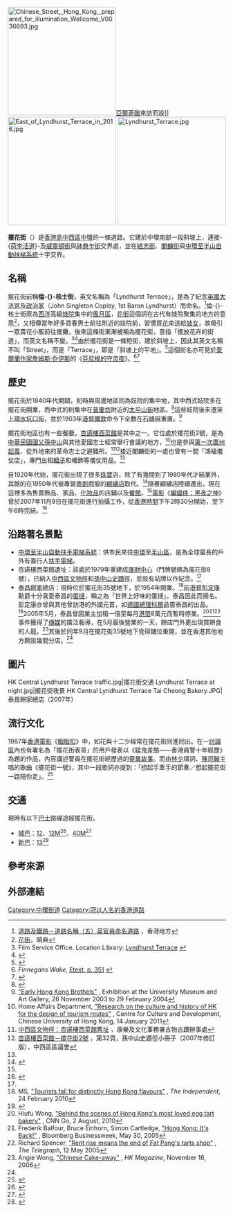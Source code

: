 {{noteTA
|1=zh-cn:林德赫斯特; zh-tw:林德赫斯特; zh-hk:倫核士;
|2=zh-cn:约翰·考普利; zh-tw:約翰·考普利; zh-hk:約翰·及利;
}}
{{Coord|22.28248|114.15421|display=title}}
{{Infobox Hong Kong Road
|   中文街道名稱    =  擺花街
|   英文街道名稱    =  Lyndhurst Terrace
|   圖片        =  [[File:West_of_Lyndhurst_Terrace.jpg|290px]]
|   圖片說明    =  擺花街西面
|   路段總長度  =  0.2
|   車速限制    =  50
|   行車線數量  =  雙線單程
|   所在地區    =  [[中西區_(香港)|中西區]][[中環|中環]]
|   起點        =  [[威靈頓街|威靈頓街]]／[[砵典乍街|砵典乍街]]
|   終點        =  [[荷李活道|荷李活道]]／[[嘉咸街|嘉咸街]]
|   通車日期    =  1840年代
|   舊有名稱    =  麟檄士街／倫-{}-核士街
}}
[[File:Chinese_Street,_Hong_Kong,_prepared_for_illumination_Wellcome_V0036693.jpg|250px]][[亞爾菲臘_(薩克森-科堡-哥達公爵)|亞爾菲臘]]來訪而設]]
[[File:East_of_Lyndhurst_Terrace_in_2016.jpg|250px]]
[[File:Lyndhurst_Terrace.jpg|250px]]

'''擺花街'''（{{lang-en|Lyndhurst Terrace}}）是[[香港島|香港島]][[中西區_(香港)|中西區]][[中環|中環]]的一條道路。它建於中環南部一段斜坡上，連接-{[[荷李活道|荷李活道]]}-及[[威靈頓街|威靈頓街]]與[[砵典乍街|砵典乍街]]交界處，並在[[結志街|結志街]]、[[閣麟街|閣麟街]]與[[中環至半山自動扶梯系統|中環至半山自動扶梯系統]]十字交界。

==名稱==
擺花街前稱'''倫-{}-核士街'''，英文名稱為「Lyndhurst Terrace」，是為了紀念[[英國|英國]][[大法官_(英國)|大法官]]及[[政治家|政治家]]{{link-en|約翰·考普利，第一代林德赫斯特男爵|John Copley, 1st Baron Lyndhurst}}（John Singleton Copley, 1st Baron Lyndhurst）而命名。<ref>[http://www.hk-place.com/view.php?id=330 道路及鐵路－道路名稱（五）英官員命名道路] {{Wayback|url=http://www.hk-place.com/view.php?id=330 |date=20071224163439 }}，香港地方</ref>倫-{}-核士街原為[[西洋|西洋]]高級[[妓院|妓院]]集中的[[風月區|風月區]]，[[花街|花街]]這個詞在古代有妓院聚集的地方的意思<ref>[https://www.moedict.tw/花街 花街]，萌典</ref>，又相傳當年好多買春男士前往附近的妓院前，習慣買[[花|花]]束送給[[妓女|妓女]]，故吸引一眾賣花小販前往擺攤，後來這條街漸漸被稱為擺花街，意指「擺放花卉的街道」，而英文名稱不變。<ref>Film Service Office. Location Library: [http://hkfso.com/accessibility/eng/locations_details.cfm?Photo_Num=01432 Lyndhurst Terrace] {{webarchive|url=https://web.archive.org/web/20120402090535/http://hkfso.com/accessibility/eng/locations_details.cfm?Photo_Num=01432 |date=2012-04-02 }}</ref><ref>{{cite book |title= Signs of a Colonial Era|last= Andrew Yanne|first= Gillis Heller|authorlink= |coauthors= |year= 2009|publisher= Hong Kong University Press|location= |isbn= 978-962-209-944-9|page= 4|pages= |url= |accessdate=}}</ref>由於擺花街是一條短街，建於斜坡上，因此其英文名稱不叫「Street」，而是「Terrace」，即是「斜坡上的平地」。<ref>{{Cite web |url=http://hk.news.yahoo.com/article/101017/4/krpn.html |title=（4）Lyndhurst Terrace 擺花街 |accessdate=2010-10-18 |archive-date=2010-12-06 |archive-url=https://web.archive.org/web/20101206032550/http://hk.news.yahoo.com/article/101017/4/krpn.html |dead-url=no }}</ref>這個街名亦可見於[[愛爾蘭|愛爾蘭]][[作家|作家]][[詹姆斯·乔伊斯|詹姆斯·乔伊斯]]的《[[芬尼根的守灵夜|芬尼根的守灵夜]]》。<ref>''Finnegans Wake'', [http://www.trentu.ca/faculty/jjoyce/fw-351.htm Etext, p. 351] {{Wayback|url=http://www.trentu.ca/faculty/jjoyce/fw-351.htm |date=20120613182930 }}</ref><ref>{{cite book |title= Annotations to Finnegans Wake|last= McHugh|first= Roland |authorlink= |coauthors= |year= 2005|publisher= Johns Hopkins University Press|location= |isbn= 978-0-8018-8381-1|page= 351|pages= |url= |accessdate=}}</ref>

==歷史==
擺花街於1840年代開闢，初時與周邊地區同為妓院的集中地，其中西式妓院多在擺花街開業，而中式的則集中在[[普慶坊|普慶坊]]附近的[[太平山街|太平山街]]地區。<ref>{{cite book |title= Forgotten Souls: A Social History of the Hong Kong Cemetery|last= Lim|first= Patricia|authorlink= |coauthors= |year= 2011|publisher= Hong Kong University Press|location= |isbn= 978-962-209-990-6|page= [https://archive.org/details/forgottensoulsso00limp/page/122 122]|pages= |url=https://archive.org/details/forgottensoulsso00limp|accessdate=}}</ref>這些妓院後來遷至[[上環|上環]][[水坑口街|水坑口街]]，並於1903年[[香港總督|港督]][[彌敦|彌敦]]命令下全數在[[石塘咀|石塘咀]]重置。<ref>[http://www.undo.net/it/mostra/16991 "Early Hong Kong Brothels"] {{Wayback|url=http://www.undo.net/it/mostra/16991 |date=20120406214144 }}, Exhibition at the University Museum and Art Gallery, 26 November 2003 to 29 February 2004</ref>

擺花街地區也有一些餐廳，[[杏讌樓西菜館|杏讌樓西菜館]]是其中之一。它位處於擺花街2號，是為[[中華民國|中華民國]][[國父|國父]][[孫中山|孫中山]]與其他愛國志士經常舉行會議的地方，<ref name="tourism">Home Affairs Department, [http://www.hca.gov.hk/en/doc/discovery_historyperson.pdf "Research on the culture and history of HK for the design of tourism routes"] {{webarchive|url=https://web.archive.org/web/20110206023818/http://www.hca.gov.hk/en/doc/discovery_historyperson.pdf |date=2011-02-06 }}, Centre for Culture and Development, Chinese University of Hong Kong, 14 January 2011</ref>也是參與[[乙未廣州起義|第一次廣州起義]]、從外地來的革命志士之避難所。<ref>[http://www.amo.gov.hk/b5/trails_central3.php?tid=27 中西區文物徑：杏讌樓西菜館舊址] {{Wayback|url=http://www.amo.gov.hk/b5/trails_central3.php?tid=27 |date=20160305015558 }}，康樂及文化事務署古物古蹟辦事處</ref><ref>[http://hk.drsunyatsen.museum/download/brochure_07_b.pdf 杏讌樓西菜館－擺花街2號] {{webarchive|url=https://web.archive.org/web/20090306151938/http://hk.drsunyatsen.museum/download/brochure_07_b.pdf |date=2009-03-06 }}，第32頁，孫中山史蹟徑小冊子（2007年修訂版），中西區區議會</ref>接近閣麟街的一處也曾有一間「鴻福儀仗店」，專門出租[[轎|轎子]]和幡飾等儀仗用品。<ref name="松柏之聲"/>

自1920年代始，擺花街出現了很多[[珠寶|珠寶]]店，除了有幾間到了1980年代才結業外，其餘的在1950年代被專營[[粵劇|粵劇]]戲服的[[顧繡|顧繡店]]取代。<ref name="松柏之聲">{{cite web|url=http://www.thevoice.org.hk/thevoiceOnline/article.asp?Position=2&ToPage=1&Class=11|title=擺花街之由來|publisher=聖雅各福群會松柏之聲|date=2010年10月|accessdate=2012-05-26|archive-date=2013-09-21|archive-url=https://web.archive.org/web/20130921121306/http://www.thevoice.org.hk/thevoiceOnline/article.asp?Position=2&ToPage=1&Class=11|dead-url=no}}</ref>隨著顧繡店陸續遷出，現在這裡多為售賣飾品、家品、[[化妝品|化妝品]]的店鋪以及[[餐館|餐館]]。<ref name="地平綫"/>[[電影|電影]]《[[黑暗騎士|蝙蝠俠：黑夜之神]]》曾於2007年11月9日在擺花街進行拍攝工作，從[[香港時間|香港時間]]下午2時30分開始，至下午6時完結。<ref>{{cite web|url=http://news.sina.com.hk/cgi-bin/nw/show.cgi/167/3/1/551336/1.html|title=《蝙蝠俠》中環擺花街進行拍攝|publisher=星島日報|date=2007年11月9日}}{{Dead link|date=2019年11月 |bot=InternetArchiveBot |fix-attempted=yes }}</ref>

==沿路著名景點==
*[[中環至半山自動扶手電梯系統|中環至半山自動扶手電梯系統]]：供市民來往[[中環|中環]]至[[半山區|半山區]]，是為全球最長的戶外有蓋行人[[扶手電梯|扶手電梯]]。
*杏讌樓西菜館遺址：該處於1979年重建成[[匯財中心|匯財中心]]（門牌號碼為擺花街8號），已納入[[中西區文物徑|中西區文物徑]]和[[孫中山史蹟徑|孫中山史蹟徑]]，並設有站牌以作紀念。<ref name="tourism"/>
*[[泰昌餅家|泰昌餅家]]總店：現時位於擺花街35號地下，於1954年開業。<ref name="flavours">MS, [http://www.independent.co.uk/life-style/food-and-drink/tourists-fall-for-distinctly-hong-kong-flavours-1908687.html "Tourists fall for distinctly Hong Kong flavours"] {{Wayback|url=http://www.independent.co.uk/life-style/food-and-drink/tourists-fall-for-distinctly-hong-kong-flavours-1908687.html |date=20121217034807 }}, ''The Independent'', 24 February 2010</ref>前[[港督|港督]][[彭定康|彭定康]]勳爵十分喜愛泰昌的[[蛋撻|蛋撻]]，稱之為「世界上好味的蛋撻」，泰昌因此而揚名。彭定康亦曾與其他曾訪港的外國元首，如[[德國總理|德國總理]][[海爾穆·柯爾|科爾]]品嘗泰昌的出品。<ref>{{cite web|url=http://www.discoverhongkong.com/tramguide/tc/merchant_detail.jsp?spot_id=25|title=泰昌餅家|last=|first=|coauthors=|date=2008|publisher=香港旅遊發展局網站：叮叮－香港電車地圖|accessdate=2011-05-10|deadurl=yes|archiveurl=https://web.archive.org/web/20081205134037/http://www.discoverhongkong.com/tramguide/tc/merchant_detail.jsp?spot_id=25|archivedate=2008-12-05}}</ref>2005年5月，泰昌曾因業主加租一倍至每月[[港元|港幣]]8萬元而暫時停業。<ref>Hiufu Wong, [http://www.cnngo.com/hong-kong/eat/behid-scene-most-loved-egg-tart-bakery-099165 "Behind the scenes of Hong Kong's most loved egg tart bakery"] {{Wayback|url=http://www.cnngo.com/hong-kong/eat/behid-scene-most-loved-egg-tart-bakery-099165 |date=20110929211515 }}, CNN Go, 2 August, 2010</ref><ref>Frederik Balfour, Bruce Einhorn, Simon Cartledge, [http://www.businessweek.com/magazine/content/05_22/b3935017.htm "Hong Kong: It's Back!"] {{Wayback|url=http://www.businessweek.com/magazine/content/05_22/b3935017.htm |date=20120103131054 }}, Bloomberg Businessweek, May 30, 2005</ref><ref>Richard Spencer, [http://www.telegraph.co.uk/news/worldnews/asia/hongkong/1489862/Rent-rise-means-the-end-of-Fat-Pangs-tarts-shop.html "Rent rise means the end of Fat Pang's tarts shop"] {{Wayback|url=http://www.telegraph.co.uk/news/worldnews/asia/hongkong/1489862/Rent-rise-means-the-end-of-Fat-Pangs-tarts-shop.html |date=20140515104702 }}, ''The Telegraph'', 12 May 2005</ref>事件獲得了[[傳播媒體|傳媒]]的廣泛報導，在5月最後營業的一天，餅店門外更出現買餅食的人龍。<ref>Angie Wong, [http://hk.asia-city.com/restaurants/article/chinese-cake-away "Chinese Cake-away"] {{webarchive|url=https://web.archive.org/web/20120404141221/http://hk.asia-city.com/restaurants/article/chinese-cake-away |date=2012-04-04 }}, ''HK Magazine'', November 16, 2006</ref>其後於同年9月在擺花街35號地下覓得舖位重開，並在香港其他地方開設幾間分店。<ref name="flavours"/>

==圖片==
<gallery mode=packed heights=150px style="text-align:left">
HK Central Lyndhurst Terrace traffic.jpg|擺花街交通
Lyndhurst Terrace at night.jpg|擺花街夜景
HK Central Lyndhurst Terrace Tai Cheong Bakery.JPG|泰昌餅家總店（2007年）
</gallery>

==流行文化==
1987年[[香港電影|香港電影]]《[[胭脂扣|胭脂扣]]》中，如花與十二少經常在擺花街同進同出。在一[[討論區|討論區]]內也有署名為「擺花街表哥」的用戶發表以《猛鬼差館——香港員警十年經歷》為題的作品，內容講述警員在擺花街經歷過的[[靈異故事|靈異故事]]。而由[[林夕|林夕]]填詞、[[陳司翰|陳司翰]]主唱的歌曲《擺花街一號》，其中一段歌詞亦提到：「想起手牽手的節奏／想起擺花街一路陪你走」。<ref name="地平綫">{{cite web|url=http://www.skylinemonthly.com/showInfo.asp?id=2279&moduleid=0001000002&title=%C1%BD%B0%B6%B6%AF%CC%AC|title=香港並無“中華街”|publisher=地平綫月刊|date=2011年11月8日}}{{dead link|date=2018年3月 |bot=InternetArchiveBot |fix-attempted=yes }}</ref>

==交通==
現時有以下[[公共汽車|巴士]]路線途經擺花街。

*[[城巴|城巴]]：[[城巴12線|12]]、[[城巴12M線|12M]]<ref>{{cite web|url=https://www.nwstbus.com.hk/en/uploadedFiles/cust_notice/RI-CTB-12M-12M-D.pdf|title=城巴12M線|publisher=城巴|accessdate=2012-05-26|archive-date=2015-05-10|archive-url=https://web.archive.org/web/20150510110634/https://www.nwstbus.com.hk/en/uploadedFiles/cust_notice/RI-CTB-12M-12M-D.pdf|dead-url=no}}</ref>、[[城巴40M線|40M]]<ref>{{cite web|url=https://www.nwstbus.com.hk/en/uploadedFiles/cust_notice/RI-CTB-40M-40M-D.pdf|title=城巴40M線|publisher=城巴|accessdate=2012-05-26|archive-date=2013-08-13|archive-url=https://web.archive.org/web/20130813171907/https://www.nwstbus.com.hk/en/uploadedFiles/cust_notice/RI-CTB-40M-40M-D.pdf|dead-url=no}}</ref>
*[[新世界第一巴士|新巴]]：[[新巴13線|13]]<ref>{{cite web|url=https://www.nwstbus.com.hk/en/uploadedFiles/cust_notice/RI-NWFB-13-13-D.pdf|title=新巴13線|publisher=新世界第一巴士|accessdate=2012-05-26|archive-date=2014-12-19|archive-url=https://web.archive.org/web/20141219131700/https://www.nwstbus.com.hk/en/uploadedFiles/cust_notice/RI-NWFB-13-13-D.pdf|dead-url=no}}</ref>

==參考來源==
{{reflist|3}}

==外部連結==
{{commonscat-inline|Lyndhurst Terrace|擺花街}}


[[Category:中環街道|Category:中環街道]]
[[Category:冠以人名的香港道路|Category:冠以人名的香港道路]]